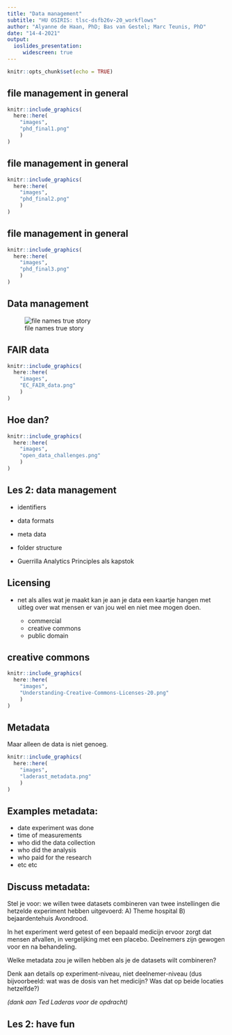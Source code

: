 ```yaml
---
title: "Data management" 
subtitle: "HU OSIRIS: tlsc-dsfb26v-20_workflows"
author: "Alyanne de Haan, PhD; Bas van Gestel; Marc Teunis, PhD"
date: "14-4-2021"
output: 
  ioslides_presentation:
     widescreen: true
---
```


```r
knitr::opts_chunk$set(echo = TRUE)
```

## file management in general

```r
knitr::include_graphics(
  here::here(
    "images",
    "phd_final1.png"
    )
)
```

<!-- Jullie kennen dit waarschijnlijk -->


## file management in general

```r
knitr::include_graphics(
  here::here(
    "images",
    "phd_final2.png"
    )
)
```

## file management in general

```r
knitr::include_graphics(
  here::here(
    "images",
    "phd_final3.png"
    )
)
```

<!-- Ontspoort vrij makkelijk richting dit. Les 3 gaat over version control-->

## Data management

![file names true story](http://www.phdcomics.com/comics/archive/phd052810s.gif)

<!-- Maar gaat met data niet heel anders. wat kan je doen om dat te voorkomen? -->

## FAIR data
```r
knitr::include_graphics(
  here::here(
    "images",
    "EC_FAIR_data.png"
    )
)
```

<!-- Want voorbeeld van net is niet heel fair, reproducibility wordt een zooitje -->

## Hoe dan?

```r
knitr::include_graphics(
  here::here(
    "images",
    "open_data_challenges.png"
    )
)
```

<!-- Mogelijkheden scheppen is niet genoeg, mensen moeten het zelf doen! -->

## Les 2: data management

 - identifiers
 - data formats
 - meta data
 - folder structure
 
 - Guerrilla Analytics Principles als kapstok

## Licensing

 - net als alles wat je maakt kan je aan je data een kaartje hangen met uitleg over wat mensen er van jou wel en niet mee mogen doen.

    - commercial
    - creative commons
    - public domain

## creative commons
```r
knitr::include_graphics(
  here::here(
    "images",
    "Understanding-Creative-Commons-Licenses-20.png"
    )
)
```

<!-- Deze cursus: nog X mailtjes heen en weer of we de reader buiten canvas op internet mogen zetten. Van wie is deze cursus? Van ons omdat we hem schreven? Van de hogeschool omdat ze ons betaalden? Van iedereen omdat de hogeschool overheidsgeld krijgt? -->

 <!-- It's complicated, maar ga niet zomaar akkoord met "niet open, want we hebben er niet over nagedacht en het klinkt eng" -->
 
## Metadata

Maar alleen de data is niet genoeg. 

```r
knitr::include_graphics(
  here::here(
    "images",
    "laderast_metadata.png"
    )
)
```

## Examples metadata:

 - date experiment was done
 - time of measurements
 - who did the data collection
 - who did the analysis
 - who paid for the research
 - etc etc

## Discuss metadata:

Stel je voor: we willen twee datasets combineren van twee instellingen die hetzelde experiment hebben uitgevoerd: A) Theme hospital B) bejaardentehuis Avondrood. 

In het experiment werd getest of een bepaald medicijn ervoor zorgt dat mensen afvallen, in vergelijking met een placebo. Deelnemers zijn gewogen voor en na behandeling.

Welke metadata zou je willen hebben als je de datasets wilt combineren? 

Denk aan details op experiment-niveau, niet deelnemer-niveau (dus bijvoorbeeld: wat was de dosis van het medicijn? Was dat op beide locaties hetzelfde?)

*(dank aan Ted Laderas voor de opdracht)*

## Les 2: have fun


